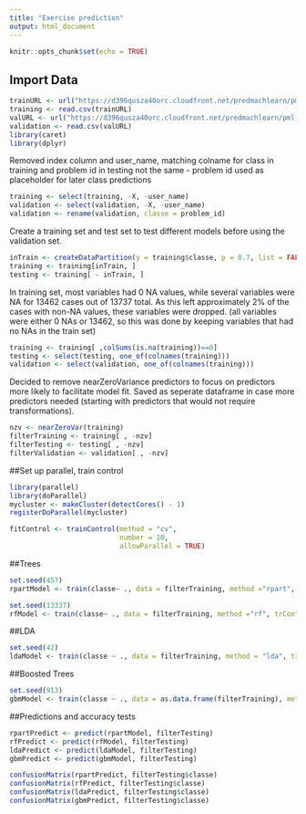```yaml
---
title: "Exercise prediction"
output: html_document
---
```


```r
knitr::opts_chunk$set(echo = TRUE)
```

## Import Data


```r
trainURL <- url("https://d396qusza40orc.cloudfront.net/predmachlearn/pml-training.csv")
training <- read.csv(trainURL)
valURL <- url("https://d396qusza40orc.cloudfront.net/predmachlearn/pml-testing.csv")
validation <- read.csv(valURL)
library(caret)
library(dplyr)
```

Removed index column and user_name, matching colname for class in training and problem id in testing
not the same - problem id used as placeholder for later class predictions 
```r
training <- select(training, -X, -user_name)
validation <- select(validation, -X, -user_name)
validation <- rename(validation, classe = problem_id)
```

Create a training set and test set to test different models before using the validation set.   
```r
inTrain <- createDataPartition(y = training$classe, p = 0.7, list = FALSE)
training <- training[inTrain, ]
testing <- training[ - inTrain, ]
```

In training set, most variables had 0 NA values, while several variables were NA for 13462 cases out of 13737 total.
As this left approximately 2% of the cases with non-NA values, these variables were dropped. 
(all variables were either 0 NAs or 13462, so this was done by keeping variables that had no NAs in the train set)
```r
training <- training[ ,colSums(is.na(training))==0]
testing <- select(testing, one_of(colnames(training)))
validation <- select(validation, one_of(colnames(training)))
```

Decided to remove nearZeroVariance predictors to focus on predictors more likely to facilitate model fit.  Saved as 
seperate dataframe in case more predictors needed (starting with predictors that would not require transformations).

```r
nzv <- nearZeroVar(training)
filterTraining <- training[ , -nzv]
filterTesting <- testing[ , -nzv]
filterValidation <- validation[ , -nzv]
```


##Set up parallel, train control
```r
library(parallel)
library(doParallel)
mycluster <- makeCluster(detectCores() - 1) 
registerDoParallel(mycluster)
```

```r

fitControl <- trainControl(method = "cv",
                           number = 10,
                           allowParallel = TRUE)
```

##Trees
```r
set.seed(457)
rpartModel <- train(classe~ ., data = filterTraining, method ="rpart", trControl = fitControl)
```


```r
set.seed(13337)
rfModel <- train(classe~ ., data = filterTraining, method ="rf", trControl = fitControl)

```
##LDA

```r
set.seed(42)
ldaModel <- train(classe ~ ., data = filterTraining, method = "lda", trcontrol = fitControl)
```


##Boosted Trees
```r
set.seed(913)
gbmModel <- train(classe ~ ., data = as.data.frame(filterTraining), method = "gbm", verbose = FALSE)
```
##Predictions and accuracy tests

```r
rpartPredict <- predict(rpartModel, filterTesting)
rfPredict <- predict(rfModel, filterTesting)
ldaPredict <- predict(ldaModel, filterTesting)
gbmPredict <- predict(gbmModel, filterTesting)

```

```r
confusionMatrix(rpartPredict, filterTesting$classe)
confusionMatrix(rfPredict, filterTesting$classe)
confusionMatrix(ldaPredict, filterTesting$classe)
confusionMatrix(gbmPredict, filterTesting$classe)
```